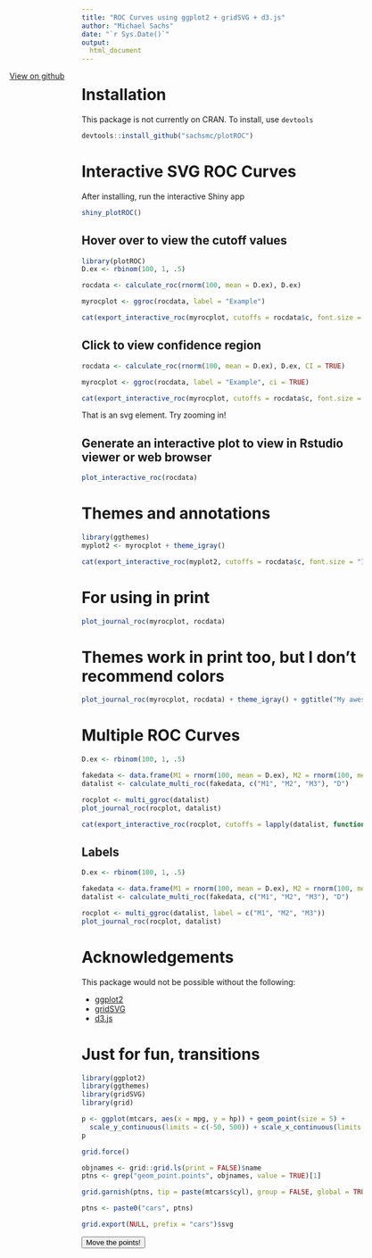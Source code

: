 ```yaml
---
title: "ROC Curves using ggplot2 + gridSVG + d3.js"
author: "Michael Sachs"
date: "`r Sys.Date()`"
output: 
  html_document
---
```


<style type = "text/css">
header {

width: 160px;
position: fixed;
float: left;
margin-left: -160px;

}
</style>

<header>
<a href="http://github.com/sachsmc/plotROC">View on github</a>
</header>

# Installation

This package is not currently on CRAN. To install, use `devtools`

```r
devtools::install_github("sachsmc/plotROC")
```

# Interactive SVG ROC Curves
After installing, run the interactive Shiny app
```r
shiny_plotROC()
```


## Hover over to view the cutoff values

```r
library(plotROC)
D.ex <- rbinom(100, 1, .5)

rocdata <- calculate_roc(rnorm(100, mean = D.ex), D.ex)

myrocplot <- ggroc(rocdata, label = "Example")

cat(export_interactive_roc(myrocplot, cutoffs = rocdata$c, font.size = "12px", prefix = "a"))
```


## Click to view confidence region

```r

rocdata <- calculate_roc(rnorm(100, mean = D.ex), D.ex, CI = TRUE)

myrocplot <- ggroc(rocdata, label = "Example", ci = TRUE)

cat(export_interactive_roc(myrocplot, cutoffs = rocdata$c, font.size = "12px", prefix = "aci"))
```

That is an svg element. Try zooming in!

## Generate an interactive plot to view in Rstudio viewer or web browser

```r
plot_interactive_roc(rocdata)
```


# Themes and annotations

```r
library(ggthemes)
myplot2 <- myrocplot + theme_igray()

cat(export_interactive_roc(myplot2, cutoffs = rocdata$c, font.size = "12px", prefix = "b"))
```


# For using in print

```r
plot_journal_roc(myrocplot, rocdata)
```

# Themes work in print too, but I don't recommend colors

```r
plot_journal_roc(myrocplot, rocdata) + theme_igray() + ggtitle("My awesome new biomarker")
```


# Multiple ROC Curves

```r
D.ex <- rbinom(100, 1, .5)

fakedata <- data.frame(M1 = rnorm(100, mean = D.ex), M2 = rnorm(100, mean = D.ex, sd = .4), M3 = runif(100), D = D.ex)
datalist <- calculate_multi_roc(fakedata, c("M1", "M2", "M3"), "D")

rocplot <- multi_ggroc(datalist)
plot_journal_roc(rocplot, datalist)
```

```r
cat(export_interactive_roc(rocplot, cutoffs = lapply(datalist, function(d) d$c), font.size = "12px", prefix = "bmulti"))
```

## Labels
```r
D.ex <- rbinom(100, 1, .5)

fakedata <- data.frame(M1 = rnorm(100, mean = D.ex), M2 = rnorm(100, mean = D.ex, sd = .4), M3 = runif(100), D = D.ex)
datalist <- calculate_multi_roc(fakedata, c("M1", "M2", "M3"), "D")

rocplot <- multi_ggroc(datalist, label = c("M1", "M2", "M3"))
plot_journal_roc(rocplot, datalist)
```



# Acknowledgements

This package would not be possible without the following:

  - [ggplot2](http://ggplot2.org/)
  - [gridSVG](http://sjp.co.nz/projects/gridsvg/)
  - [d3.js](http://d3js.org)
  

# Just for fun, transitions


```r
library(ggplot2)
library(ggthemes)
library(gridSVG)
library(grid)

p <- ggplot(mtcars, aes(x = mpg, y = hp)) + geom_point(size = 5) + 
  scale_y_continuous(limits = c(-50, 500)) + scale_x_continuous(limits = c(0, 50))
p

grid.force()

objnames <- grid::grid.ls(print = FALSE)$name
ptns <- grep("geom_point.points", objnames, value = TRUE)[1]

grid.garnish(ptns, tip = paste(mtcars$cyl), group = FALSE, global = TRUE, grep = TRUE)

ptns <- paste0("cars", ptns)

grid.export(NULL, prefix = "cars")$svg
```

<button id="moveme">Move the points!</button>

<script>

function randCol() {

    return "rgb(" + Math.round(Math.random()*255) + ", " + Math.round(Math.random()*255) + ", " + Math.round(Math.random()*255) + ")";

} 

d3.select("#moveme").on("click", function(){

  d3.selectAll("[id^='`r ptns`.1.']")
    .transition().duration(500)
    .attr("fill", randCol())
    .attr("y", function(d){ return Number(d3.select(this).attr("y")) + 50 * (Math.random() - .5); })
    .attr("x", function(d){ return Number(d3.select(this).attr("x")) + 25 * (Math.random() - .5); });
  
});


</script>






